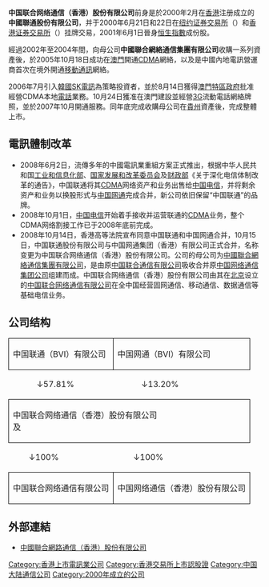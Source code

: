 {{Unreferenced|time=2019-11-28T01:22:41+00:00}}
{{about|在纽约证券交易所和香港联合交易所挂牌上市的中国联合网络通信（香港）股份有限公司|其它名称类似的公司|中国联通 (消歧义)}}
{{Infobox_Company
| company_name_zh    = 中国联合网络通信（香港）股份有限公司
| company_name       = 中国联合网络通信（香港）股份有限公司
| company_logo       = [[File:China_Unicom_HK.png|180px]]
| company_type       = [[上市公司|上市公司]]
| market_information = {{nyse|CHU}}<br />{{sehk|0762}}
| company_slogan     = 让一切自由连通
| foundation         = 2000年2月 
| location           = {{HK}}[[中環|中環]][[皇后大道中|皇后大道中]]99號[[中環中心|中環中心]]75樓
| industry           = 电信业
| key_people         = [[董事长|董事长]]：[[王晓初|王晓初]]
| sales              = 
| profit             = 339.1億元人民幣（2008年）
| asset              = 
| parent             = [[中国联合网络通信股份有限公司|中国联合网络通信股份有限公司]]（44.44%）<br>[[中国联通|中國聯合網絡通信集團有限公司]]（26.4%）
| market_value       = 
| num_employees      = 
| products           = 
| revenue            = 1489.1億元人民幣（2008年）
| homepage           = http://www.chinaunicom.com.hk/
}}
'''中国联合网络通信（香港）股份有限公司'''前身是於2000年2月在[[香港|香港]]注册成立的'''中國聯通股份有限公司'''，并于2000年6月21日和22日在[[纽约证券交易所|纽约证券交易所]]（{{nyse|CHU}}）和[[香港证券交易所|香港证券交易所]]（{{sehk|0762}}）挂牌交易，2001年6月1日晉身[[恒生指數|恒生指數]]成份股。

經過2002年至2004年間，向母公司'''中國聯合網絡通信集團有限公司'''收購一系列資產後，於2005年10月18日成功在[[澳門|澳門]]開通[[CDMA|CDMA]]網絡，以及是中國內地電訊營運商首次在境外開通[[手提電話|移動通訊]]網絡。

2006年7月引入[[韓國|韓國]][[SK電訊|SK電訊]]為策略投資者，並於8月14日獲得[[澳門特區政府|澳門特區政府]]批准經營CDMA本地[[電話|電話]]業務。10月24日獲准在澳門建設並經營[[3G|3G]]流動電話網絡牌照，並於2007年10月開通服務。同年底完成收購母公司在[[貴州|貴州]]資產後，完成整體上市。

== 電訊體制改革 ==
* 2008年6月2日，流傳多年的中國電訊業重組方案正式推出，根据中华人民共和国[[工业和信息化部|工业和信息化部]]、[[国家发展和改革委员会|国家发展和改革委员会]]及[[财政部|财政部]]《关于深化电信体制改革的通告》，中国联通将其[[CDMA|CDMA]]网络资产和业务出售给[[中国电信|中国电信]]，并将剩余资产和业务以换股形式与[[中国网通|中国网通]]完成合并，新公司依旧保留“中国联通”的品牌。
* 2008年10月1日，[[中国电信|中国电信]]开始着手接收并运营联通的[[CDMA|CDMA]]业务，整个CDMA网络割接工作已于2008年底前完成。
* 2008年10月14日，香港高等法院宣布同意中国联通和中国网通合并，10月15日，中国联通股份有限公司与中国网通集团（香港）有限公司正式合并，名称变更为中国联合网络通信（香港）股份有限公司。公司的母公司为[[中國聯合網絡通信集團有限公司|中國聯合網絡通信集團有限公司]]，是由原[[中国联合通信有限公司|中国联合通信有限公司]]吸收合并原[[中国网络通信集团公司|中国网络通信集团公司]]组建而成。中国联合网络通信（香港）股份有限公司由其在[[北京|北京]]设立的[[中国联合网络通信有限公司|中国联合网络通信有限公司]]在全中国经营固网通信、移动通信、数据通信等基础电信业务。

== 公司结构 ==
<div style="font-size: small">
{| style="background-color:transparent; text-align:center;float:left; width:20%;"
| style="border: 1px solid black;" colspan="2"|中国联通（BVI）有限公司|| style="border: 1px solid black;" colspan="2"|中国网通（BVI）有限公司|| style="border: 1px solid black;" colspan="2"|Telefónica Internacional,S.A.U|| style="border: 1px solid black;" colspan="2"|公眾股東
|-
| style="text-indent:3em;" colspan="2"|↓57.81%|| style="text-indent:3em;" colspan="2"|↓13.20% ||  style="text-indent:3em;" colspan="2"|↓9.57%|| style="text-indent:3em;" colspan="2"|↓19.42%
|-
| style="border: 1px solid black;" colspan="20"|中国联合网络通信（香港）股份有限公司<br>{{sehk|0762}}及{{nyse|CHU}}
|-
| style="text-indent:2em;" colspan="2"|↓100%|| style="text-indent:2em;" colspan="5"|↓100%||style="text-indent:2em;" colspan="5"|↓100%
|-
| style="border: 1px solid black;" colspan="3"|中国联合网络通信有限公司|| style="border: 1px solid black;" colspan="3"|中国网络通信（香港）股份有限公司|| style="border: 1px solid black;" colspan="3"|聯通國際通信有限公司
|}
</div>
{{clear}}

== 外部連結 ==
* [http://www.chinaunicom.com.hk/tc/home.html 中國聯合網路通信（香港）股份有限公司]{{Wayback|url=http://www.chinaunicom.com.hk/tc/home.html |date=20160313120743 }}

{{Hang Seng Index Constituent Stocks}}
{{Hang Seng China-Affiliated Corporations Index}}
{{主要电信公司}}
{{Authority control}}

[[Category:香港上市電訊業公司|Category:香港上市電訊業公司]]
[[Category:香港交易所上市認股證|Category:香港交易所上市認股證]]
[[Category:中国大陆通信公司|Category:中国大陆通信公司]]
[[Category:2000年成立的公司|Category:2000年成立的公司]]